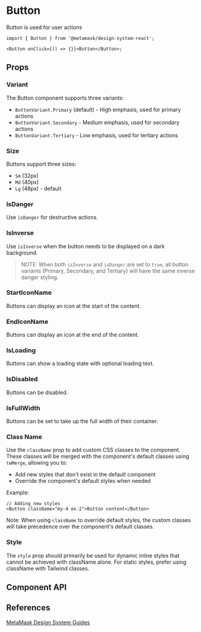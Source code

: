 

# Button

Button is used for user actions

```tsx
import { Button } from '@metamask/design-system-react';

<Button onClick={() => {}}>Button</Button>;
```

<Canvas of={ButtonStories.Default} />

## Props

### Variant

The Button component supports three variants:

- `ButtonVariant.Primary` (default) - High emphasis, used for primary actions
- `ButtonVariant.Secondary` - Medium emphasis, used for secondary actions
- `ButtonVariant.Tertiary` - Low emphasis, used for tertiary actions

<Canvas of={ButtonStories.Variant} />

### Size

Buttons support three sizes:

- `Sm` (32px)
- `Md` (40px)
- `Lg` (48px) - default

<Canvas of={ButtonStories.Size} />

### IsDanger

Use `isDanger` for destructive actions.

<Canvas of={ButtonStories.IsDanger} />

### IsInverse

Use `isInverse` when the button needs to be displayed on a dark background.

> NOTE: When both `isInverse` and `isDanger` are set to `true`, all button variants (Primary, Secondary, and Tertiary) will have the same inverse danger styling.

<Canvas of={ButtonStories.IsInverse} />

### StartIconName

Buttons can display an icon at the start of the content.

<Canvas of={ButtonStories.StartIconName} />

### EndIconName

Buttons can display an icon at the end of the content.

<Canvas of={ButtonStories.EndIconName} />

### IsLoading

Buttons can show a loading state with optional loading text.

<Canvas of={ButtonStories.IsLoading} />

### IsDisabled

Buttons can be disabled.

<Canvas of={ButtonStories.IsDisabled} />

### IsFullWidth

Buttons can be set to take up the full width of their container.

<Canvas of={ButtonStories.IsFullWidth} />

### Class Name

Use the `className` prop to add custom CSS classes to the component. These classes will be merged with the component's default classes using `twMerge`, allowing you to:

- Add new styles that don't exist in the default component
- Override the component's default styles when needed

Example:

```tsx
// Adding new styles
<Button className="my-4 mx-2">Button content</Button>
```

Note: When using `className` to override default styles, the custom classes will take precedence over the component's default classes.

### Style

The `style` prop should primarily be used for dynamic inline styles that cannot be achieved with className alone. For static styles, prefer using className with Tailwind classes.

## Component API

<Controls of={ButtonStories.Default} />

## References

[MetaMask Design System Guides](https://www.notion.so/MetaMask-Design-System-Guides-Design-f86ecc914d6b4eb6873a122b83c12940)
